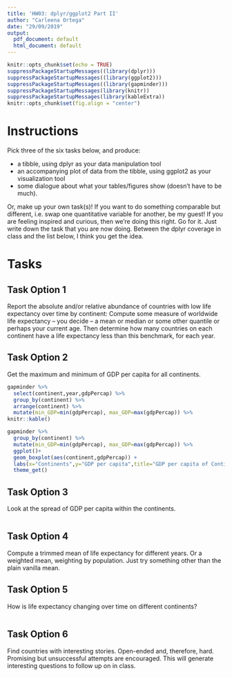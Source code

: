 ```yaml
---
title: 'HW03: dplyr/ggplot2 Part II'
author: "Carleena Ortega"
date: "29/09/2019"
output:
  pdf_document: default
  html_document: default
---
```


```r
knitr::opts_chunk$set(echo = TRUE)
suppressPackageStartupMessages((library(dplyr)))
suppressPackageStartupMessages((library(ggplot2)))
suppressPackageStartupMessages((library(gapminder)))
suppressPackageStartupMessages(library(knitr))
suppressPackageStartupMessages(library(kableExtra))
knitr::opts_chunk$set(fig.align = "center")
```

# Instructions

Pick three of the six tasks below, and produce:

* a tibble, using dplyr as your data manipulation tool
* an accompanying plot of data from the tibble, using ggplot2 as your visualization tool
* some dialogue about what your tables/figures show (doesn’t have to be much).

Or, make up your own task(s)! If you want to do something comparable but different, i.e. swap one quantitative variable for another, be my guest! If you are feeling inspired and curious, then we’re doing this right. Go for it. Just write down the task that you are now doing. Between the dplyr coverage in class and the list below, I think you get the idea.


# Tasks

## Task Option 1
Report the absolute and/or relative abundance of countries with low life expectancy over time by continent: Compute some measure of worldwide life expectancy – you decide – a mean or median or some other quantile or perhaps your current age. Then determine how many countries on each continent have a life expectancy less than this benchmark, for each year.

## **Task Option 2**
Get the maximum and minimum of GDP per capita for all continents.

```r
gapminder %>%
  select(continent,year,gdpPercap) %>%
  group_by(continent) %>%
  arrange(continent) %>%
  mutate(min_GDP=min(gdpPercap), max_GDP=max(gdpPercap)) %>%
knitr::kable()
```



```r
gapminder %>% 
  group_by(continent) %>%
  mutate(min_GDP=min(gdpPercap), max_GDP=max(gdpPercap)) %>% 
  ggplot()+
  geom_boxplot(aes(continent,gdpPercap)) +
  labs(x="Continents",y="GDP per capita",title="GDP per capita of Continents")+
  theme_get()
```

## **Task Option 3**
Look at the spread of GDP per capita within the continents.

```r

```


## Task Option 4
Compute a trimmed mean of life expectancy for different years. Or a weighted mean, weighting by population. Just try something other than the plain vanilla mean.

## **Task Option 5**
How is life expectancy changing over time on different continents?

```r

```

## Task Option 6
Find countries with interesting stories. Open-ended and, therefore, hard. Promising but unsuccessful attempts are encouraged. This will generate interesting questions to follow up on in class.

